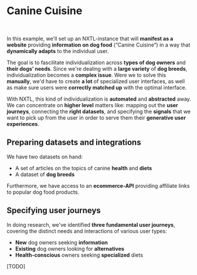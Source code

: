 
# Canine Cuisine

<br />

In this example, we'll set up an NXTL-instance that will **manifest as a website** providing **information on dog food** (“Canine Cuisine”) in a way that **dynamically adapts** to the individual user.

The goal is to fascilitate individualization across **types of dog owners** and **their dogs’ needs**. Since we're dealing with a **large variety** of **dog breeds**, individualization becomes a **complex issue**. Were we to solve this **manually**, we'd have to create **a lot** of specialized user interfaces, as well as make sure users were **correctly matched up** with the optimal interface.

With NXTL, this kind of individualization is **automated** and **abstracted** away. We can concentrate on **higher level** matters like: mapping out the **user journeys**, connecting the **right datasets**, and specifying the **signals** that we want to pick up from the user in order to serve them their **generative user experiences**.

## Preparing datasets and integrations

We have two datasets on hand:

- A set of articles on the topics of canine **health** and **diets**
- A dataset of **dog breeds**

Furthermore, we have access to an **ecommerce-API** providing affiliate links to popular dog food products.

## Specifying user journeys

In doing research, we've identified **three fundamental user journeys**, covering the distinct needs and interactions of various user types:

- **New** dog owners seeking **information**
- **Existing** dog owners looking for **alternatives**
- **Health-conscious** owners seeking **specialized** diets

[TODO]
